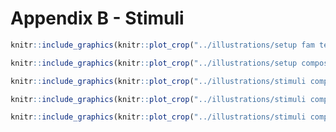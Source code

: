 
# Appendix B - Stimuli
```r

knitr::include_graphics(knitr::plot_crop("../illustrations/setup fam test.png"))

```

```r

knitr::include_graphics(knitr::plot_crop("../illustrations/setup compose.png"))

```



```r

knitr::include_graphics(knitr::plot_crop("../illustrations/stimuli complete S1.png"))

```

```r

knitr::include_graphics(knitr::plot_crop("../illustrations/stimuli complete S1.png"))

```


```r

knitr::include_graphics(knitr::plot_crop("../illustrations/stimuli complete S1.png"))

```
